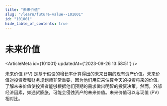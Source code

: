 ```yaml
---
title: "未来价值"
slug: "/learn/future-value--101001"
id: "101001"
hide_table_of_contents: true
---
```



# 未来价值

<ArticleMeta id={101001} updatedAt={'2023-09-26 13:58:51'} />
<div className='border-solid border-b border-t-0 my-4 border-[var(--ifm-color-gray-300)]' />

未来价值 (FV) 是基于假设的增长率计算得出的未来日期的现有资产价值。未来价值对投资者和财务规划师非常重要，因为他们用它来估算今天的投资将来的价值。了解未来价值使投资者能够根据他们预期的需求做出明智的投资决策。然而，外部经济因素，如通货膨胀，可能会侵蚀资产的未来价值。未来价值可以与现值 (PV) 相对比。
